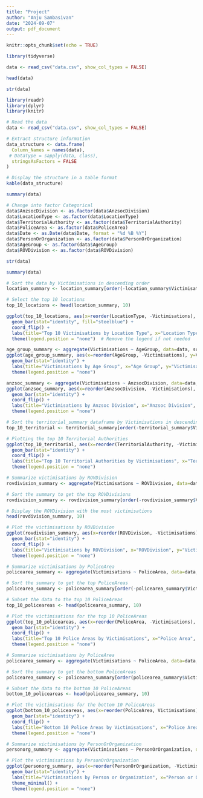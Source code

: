 ---
title: "Project"
author: "Anju Sambasivan"
date: "2024-09-07"
output: pdf_document
---

```{r setup, include=FALSE}
knitr::opts_chunk$set(echo = TRUE)
```

```{r, echo=FALSE, message=FALSE, warning=FALSE}
library(tidyverse)

```

```{r}
data <- read_csv("data.csv", show_col_types = FALSE)

```

```{r}
head(data)
```
```{r}
str(data)
```
```{r}
library(readr)
library(dplyr)
library(knitr)

# Read the data
data <- read_csv("data.csv", show_col_types = FALSE)

# Extract structure information
data_structure <- data.frame(
  Column_Names = names(data),
 # DataType = sapply(data, class),
  stringsAsFactors = FALSE
)

# Display the structure in a table format
kable(data_structure)
```
```{r}
summary(data)
```
```{r}
# Change into factor Categorical
data$AnzsocDivision <- as.factor(data$AnzsocDivision)
data$LocationType <- as.factor(data$LocationType)
data$TerritorialAuthority <- as.factor(data$TerritorialAuthority)
data$PoliceArea <- as.factor(data$PoliceArea)
data$Date <- as.Date(data$Date, format = "%d %B %Y")
data$PersonOrOrganization <- as.factor(data$PersonOrOrganization)
data$AgeGroup <- as.factor(data$AgeGroup)
data$ROVDivision <- as.factor(data$ROVDivision)
```

```{r}
str(data)
```
```{r}
summary(data)
```

```{r}
# Sort the data by Victimisations in descending order
location_summary <- location_summary[order(-location_summary$Victimisations),  ]

# Select the top 10 locations
top_10_locations <- head(location_summary, 10)

ggplot(top_10_locations, aes(x=reorder(LocationType, -Victimisations), y=Victimisations)) + 
  geom_bar(stat="identity", fill="steelblue") + 
  coord_flip() + 
  labs(title="Top 10 Victimisations by Location Type", x="Location Type", y="Victimisations") + 
  theme(legend.position = "none")  # Remove the legend if not needed


```

```{r}

age_group_summary <- aggregate(Victimisations ~ AgeGroup, data=data, sum)
ggplot(age_group_summary, aes(x=reorder(AgeGroup, -Victimisations), y=Victimisations, fill=AgeGroup)) + 
  geom_bar(stat="identity") + 
  labs(title="Victimisations by Age Group", x="Age Group", y="Victimisations") + 
  theme(legend.position = "none")


```

```{r}

anzsoc_summary <- aggregate(Victimisations ~ AnzsocDivision, data=data, sum)
ggplot(anzsoc_summary, aes(x=reorder(AnzsocDivision, -Victimisations), y=Victimisations, fill=AnzsocDivision)) + 
  geom_bar(stat="identity") + 
  coord_flip() + 
  labs(title="Victimisations by Anzsoc Division", x="Anzsoc Division", y="Victimisations") + 
  theme(legend.position = "none")


```

```{r}
# Sort the territorial_summary dataframe by Victimisations in descending order and select top 10
top_10_territorial <- territorial_summary[order(-territorial_summary$Victimisations), ][1:10, ]

# Plotting the top 10 Territorial Authorities
ggplot(top_10_territorial, aes(x=reorder(TerritorialAuthority, -Victimisations), y=Victimisations, fill=TerritorialAuthority)) + 
  geom_bar(stat="identity") + 
  coord_flip() + 
  labs(title="Top 10 Territorial Authorities by Victimisations", x="Territorial Authority", y="Victimisations") + 
  theme(legend.position = "none")


```

```{r}

# Summarize victimisations by ROVDivision
rovdivision_summary <- aggregate(Victimisations ~ ROVDivision, data=data, sum)

# Sort the summary to get the top ROVDivisions
rovdivision_summary <- rovdivision_summary[order(-rovdivision_summary$Victimisations), ]

# Display the ROVDivision with the most victimisations
head(rovdivision_summary, 10)

# Plot the victimisations by ROVDivision
ggplot(rovdivision_summary, aes(x=reorder(ROVDivision, -Victimisations), y=Victimisations, fill=ROVDivision)) + 
  geom_bar(stat="identity") + 
  coord_flip() + 
  labs(title="Victimisations by ROVDivision", x="ROVDivision", y="Victimisations") + 
  theme(legend.position = "none")


```

```{r}
# Summarize victimisations by PoliceArea
policearea_summary <- aggregate(Victimisations ~ PoliceArea, data=data, sum)

# Sort the summary to get the top PoliceAreas
policearea_summary <- policearea_summary[order(-policearea_summary$Victimisations), ]

# Subset the data to the top 10 PoliceAreas
top_10_policeareas <- head(policearea_summary, 10)

# Plot the victimisations for the top 10 PoliceAreas
ggplot(top_10_policeareas, aes(x=reorder(PoliceArea, -Victimisations), y=Victimisations, fill=PoliceArea)) + 
  geom_bar(stat="identity") + 
  coord_flip() + 
  labs(title="Top 10 Police Areas by Victimisations", x="Police Area", y="Victimisations") + 
  theme(legend.position = "none")


```


```{r}
# Summarize victimisations by PoliceArea
policearea_summary <- aggregate(Victimisations ~ PoliceArea, data=data, sum)

# Sort the summary to get the bottom PoliceAreas
policearea_summary <- policearea_summary[order(policearea_summary$Victimisations), ]

# Subset the data to the bottom 10 PoliceAreas
bottom_10_policeareas <- head(policearea_summary, 10)

# Plot the victimisations for the bottom 10 PoliceAreas
ggplot(bottom_10_policeareas, aes(x=reorder(PoliceArea, Victimisations), y=Victimisations, fill=PoliceArea)) + 
  geom_bar(stat="identity") + 
  coord_flip() + 
  labs(title="Bottom 10 Police Areas by Victimisations", x="Police Area", y="Victimisations") + 
  theme(legend.position = "none")

```

```{r}
# Summarize victimisations by PersonOrOrganization
personorg_summary <- aggregate(Victimisations ~ PersonOrOrganization, data=data, sum)

# Plot the victimisations by PersonOrOrganization
ggplot(personorg_summary, aes(x=reorder(PersonOrOrganization, -Victimisations), y=Victimisations, fill=PersonOrOrganization)) + 
  geom_bar(stat="identity") + 
  labs(title="Victimisations by Person or Organization", x="Person or Organization", y="Victimisations") + 
  theme_minimal() +
  theme(legend.position = "none")


```



